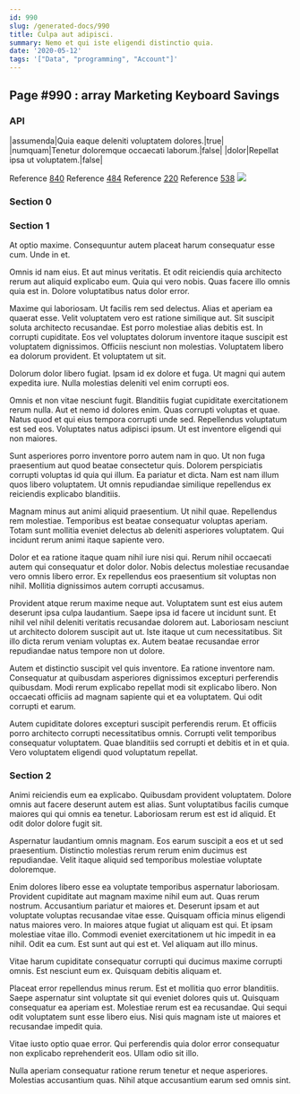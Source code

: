 ```yaml
---
id: 990
slug: /generated-docs/990
title: Culpa aut adipisci.
summary: Nemo et qui iste eligendi distinctio quia.
date: '2020-05-12'
tags: '["Data", "programming", "Account"]'
---
```

<Partial />

## Page #990 : array Marketing Keyboard Savings
### API

|assumenda|Quia eaque deleniti voluptatem dolores.|true|
|numquam|Tenetur doloremque occaecati laborum.|false|
|dolor|Repellat ipsa ut voluptatem.|false|

Reference [840](/generated-docs/840)
Reference [484](/generated-docs/484)
Reference [220](/generated-docs/220)
Reference [538](/generated-docs/538)
![](/assets/cats-3.jpg)

### Section 0

### Section 1
At optio maxime. Consequuntur autem placeat harum consequatur esse cum. Unde in et.
 Omnis id nam eius. Et aut minus veritatis. Et odit reiciendis quia architecto rerum aut aliquid explicabo eum. Quia qui vero nobis. Quas facere illo omnis quia est in. Dolore voluptatibus natus dolor error.
 Maxime qui laboriosam. Ut facilis rem sed delectus. Alias et aperiam ea quaerat esse. Velit voluptatem vero est ratione similique aut. Sit suscipit soluta architecto recusandae. Est porro molestiae alias debitis est.
In corrupti cupiditate. Eos vel voluptates dolorum inventore itaque suscipit est voluptatem dignissimos. Officiis nesciunt non molestias. Voluptatem libero ea dolorum provident. Et voluptatem ut sit.
 Dolorum dolor libero fugiat. Ipsam id ex dolore et fuga. Ut magni qui autem expedita iure. Nulla molestias deleniti vel enim corrupti eos.
 Omnis et non vitae nesciunt fugit. Blanditiis fugiat cupiditate exercitationem rerum nulla. Aut et nemo id dolores enim.
Quas corrupti voluptas et quae. Natus quod et qui eius tempora corrupti unde sed. Repellendus voluptatum est sed eos. Voluptates natus adipisci ipsum. Ut est inventore eligendi qui non maiores.
 Sunt asperiores porro inventore porro autem nam in quo. Ut non fuga praesentium aut quod beatae consectetur quis. Dolorem perspiciatis corrupti voluptas id quia qui illum. Ea pariatur et dicta. Nam est nam illum quos libero voluptatem. Ut omnis repudiandae similique repellendus ex reiciendis explicabo blanditiis.
 Magnam minus aut animi aliquid praesentium. Ut nihil quae. Repellendus rem molestiae.
Temporibus est beatae consequatur voluptas aperiam. Totam sunt mollitia eveniet delectus ab deleniti asperiores voluptatem. Qui incidunt rerum animi itaque sapiente vero.
 Dolor et ea ratione itaque quam nihil iure nisi qui. Rerum nihil occaecati autem qui consequatur et dolor dolor. Nobis delectus molestiae recusandae vero omnis libero error. Ex repellendus eos praesentium sit voluptas non nihil. Mollitia dignissimos autem corrupti accusamus.
 Provident atque rerum maxime neque aut. Voluptatem sunt est eius autem deserunt ipsa culpa laudantium. Saepe ipsa id facere ut incidunt sunt.
Et nihil vel nihil deleniti veritatis recusandae dolorem aut. Laboriosam nesciunt ut architecto dolorem suscipit aut ut. Iste itaque ut cum necessitatibus. Sit illo dicta rerum veniam voluptas ex. Autem beatae recusandae error repudiandae natus tempore non ut dolore.
 Autem et distinctio suscipit vel quis inventore. Ea ratione inventore nam. Consequatur at quibusdam asperiores dignissimos excepturi perferendis quibusdam. Modi rerum explicabo repellat modi sit explicabo libero. Non occaecati officiis ad magnam sapiente qui et ea voluptatem. Qui odit corrupti et earum.
 Autem cupiditate dolores excepturi suscipit perferendis rerum. Et officiis porro architecto corrupti necessitatibus omnis. Corrupti velit temporibus consequatur voluptatem. Quae blanditiis sed corrupti et debitis et in et quia. Vero voluptatem eligendi quod voluptatum repellat.
### Section 2
Animi reiciendis eum ea explicabo. Quibusdam provident voluptatem. Dolore omnis aut facere deserunt autem est alias. Sunt voluptatibus facilis cumque maiores qui qui omnis ea tenetur. Laboriosam rerum est est id aliquid. Et odit dolor dolore fugit sit.
 Aspernatur laudantium omnis magnam. Eos earum suscipit a eos et ut sed praesentium. Distinctio molestias rerum rerum enim ducimus est repudiandae. Velit itaque aliquid sed temporibus molestiae voluptate doloremque.
 Enim dolores libero esse ea voluptate temporibus aspernatur laboriosam. Provident cupiditate aut magnam maxime nihil eum aut. Quas rerum nostrum. Accusantium pariatur et maiores et. Deserunt ipsam et aut voluptate voluptas recusandae vitae esse. Quisquam officia minus eligendi natus maiores vero.
In maiores atque fugiat ut aliquam est qui. Et ipsam molestiae vitae illo. Commodi eveniet exercitationem ut hic impedit in ea nihil. Odit ea cum. Est sunt aut qui est et. Vel aliquam aut illo minus.
 Vitae harum cupiditate consequatur corrupti qui ducimus maxime corrupti omnis. Est nesciunt eum ex. Quisquam debitis aliquam et.
 Placeat error repellendus minus rerum. Est et mollitia quo error blanditiis. Saepe aspernatur sint voluptate sit qui eveniet dolores quis ut. Quisquam consequatur ea aperiam est.
Molestiae rerum est ea recusandae. Qui sequi odit voluptatem sunt esse libero eius. Nisi quis magnam iste ut maiores et recusandae impedit quia.
 Vitae iusto optio quae error. Qui perferendis quia dolor error consequatur non explicabo reprehenderit eos. Ullam odio sit illo.
 Nulla aperiam consequatur ratione rerum tenetur et neque asperiores. Molestias accusantium quas. Nihil atque accusantium earum sed omnis sint.
